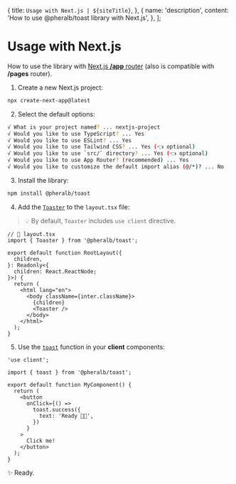 
  {
    title: `Usage with Next.js | ${siteTitle}`,
  },
  {
    name: 'description',
    content: 'How to use @pheralb/toast library with Next.js',
  },
];

# Usage with Next.js

How to use the library with [Next.js **/app** router](https://nextjs.org/docs) (also is compatible with **/pages** router).

1. Create a new Next.js project:

```bash
npx create-next-app@latest
```

2. Select the default options:

```bash
√ What is your project named? ... nextjs-project
√ Would you like to use TypeScript? ... Yes
√ Would you like to use ESLint? ... Yes
√ Would you like to use Tailwind CSS? ... Yes (👈 optional)
√ Would you like to use `src/` directory? ... Yes (👈 optional)
√ Would you like to use App Router? (recommended) ... Yes
√ Would you like to customize the default import alias (@/*)? ... No
```

3. Install the library:

```bash
npm install @pheralb/toast
```

4. Add the [`Toaster`](/toaster) to the `layout.tsx` file:

> 💡 By default, `Toaster` includes `use client` directive.

```tsx
// 📃 layout.tsx
import { Toaster } from '@pheralb/toast';

export default function RootLayout({
  children,
}: Readonly<{
  children: React.ReactNode;
}>) {
  return (
    <html lang="en">
      <body className={inter.className}>
        {children}
        <Toaster />
      </body>
    </html>
  );
}
```

5. Use the [`toast`](/toast) function in your **client** components:

```tsx
'use client';

import { toast } from '@pheralb/toast';

export default function MyComponent() {
  return (
    <button
      onClick={() =>
        toast.success({
          text: 'Ready 🚀✨',
        })
      }
    >
      Click me!
    </button>
  );
}
```

✨ Ready.
